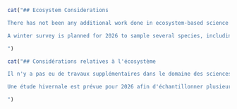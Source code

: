 ```r
cat("## Ecosystem Considerations

There has not been any additional work done in ecosystem-based science for `r sp` in the two years since the `r ca `, although continuation of the body condition work (Appendices E and F, `r ca`) may be useful and will be revisited in the next stock assessment update.

A winter survey is planned for 2026 to sample several species, including `r sp`. Spawning and hatching are known to occur in winter [@arf1995; @blood2007], and analyzing maturities at that stage may give a better understanding of the maturity ogive and it's apparent shift to the right of selectivity.

")
```

```r
cat("## Considérations relatives à l'écosystème

Il n'y a pas eu de travaux supplémentaires dans le domaine des sciences écosystémiques pour `r sp` au cours des deux années qui se sont écoulées depuis le `r ca `, bien que la poursuite des travaux sur l'état corporel (annexes E et F, `r ca `) puisse être utile et sera réexaminée lors de la prochaine mise à jour de l'évaluation du stock.

Une étude hivernale est prévue pour 2026 afin d'échantillonner plusieurs espèces, y compris le `r sp`. On sait que le frai et l'éclosion ont lieu en hiver [@arf1995 ; @blood2007], et l'analyse des maturités à ce stade peut permettre de mieux comprendre l'ogive de maturité et son déplacement apparent vers la droite de la sélectivité.

")
```
